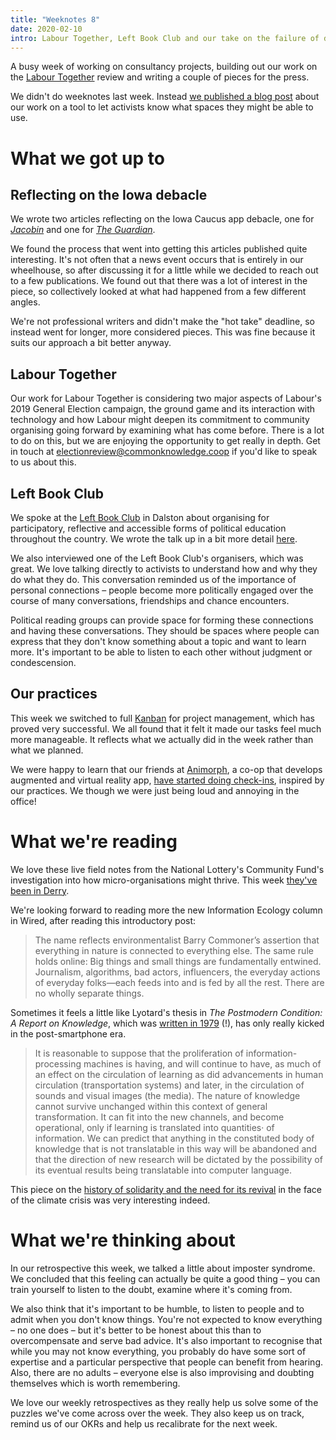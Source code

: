 ```yaml
---
title: "Weeknotes 8"
date: 2020-02-10
intro: Labour Together, Left Book Club and our take on the failure of digital technology during the Iowa caucus
---
```


A busy week of working on consultancy projects, building out our work on the [Labour Together](https://www.labourtogether.uk/) review and writing a couple of pieces for the press.

We didn't do weeknotes last week. Instead [we published a blog post](https://commonknowledge.coop/writing/spaces-for-activists/) about our work on a tool to let activists know what spaces they might be able to use.

# What we got up to

## Reflecting on the Iowa debacle

We wrote two articles reflecting on the Iowa Caucus app debacle, one for [*Jacobin*](https://jacobinmag.com/2020/02/shadow-inc-app-iowa-caucus-acronym) and one for *[The Guardian](https://www.theguardian.com/commentisfree/2020/feb/09/bernie-sanders-campaign-people-tech-obama-big-data)*.

We found the process that went into getting this articles published quite interesting. It's not often that a news event occurs that is entirely in our wheelhouse, so after discussing it for a little while we decided to reach out to a few publications. We found out that there was a lot of interest in the piece, so collectively looked at what had happened from a few different angles.

We're not professional writers and didn't make the "hot take" deadline, so instead went for longer, more considered pieces. This was fine because it suits our approach a bit better anyway.

## Labour Together

Our work for Labour Together is considering two major aspects of Labour's 2019 General Election campaign, the ground game and its interaction with technology and how Labour might deepen its commitment to community organising going forward by examining what has come before. There is a lot to do on this, but we are enjoying the opportunity to get really in depth. Get in touch at electionreview@commonknowledge.coop if you'd like to speak to us about this.

## Left Book Club

We spoke at the [Left Book Club](https://www.leftbookclub.com/) in Dalston about organising for participatory, reflective and accessible forms of political education throughout the country. We wrote the talk up in a bit more detail [here](https://commonknowledge.coop/writing/left-book-club/).

We also interviewed one of the Left Book Club's organisers, which was great. We love talking directly to activists to understand how and why they do what they do. This conversation reminded us of the importance of personal connections – people become more politically engaged over the course of many conversations, friendships and chance encounters.

Political reading groups can provide space for forming these connections and having these conversations. They should be spaces where people can express that they don't know something about a topic and want to learn more. It's important to be able to listen to each other without judgment or condescension.

## Our practices

This week we switched to full [Kanban](https://en.wikipedia.org/wiki/Kanban_(development)) for project management, which has proved very successful. We all found that it felt it made our tasks feel much more manageable. It reflects what we actually did in the week rather than what we planned.

We were happy to learn that our friends at [Animorph](https://animorph.coop/), a co-op that develops augmented and virtual reality app, [have started doing check-ins](https://patterns.sociocracy30.org/check-in.html), inspired by our practices. We though we were just being loud and annoying in the office!

# What we're reading

We love these live field notes from the National Lottery's Community Fund's investigation into how micro-organisations might thrive. This week [they've been in Derry](https://medium.com/digitalfund/live-fieldnotes-derry-6949abf5ca21).

We're looking forward to reading more the new Information Ecology column in Wired, after reading this introductory post:

> The name reflects environmentalist Barry Commoner’s assertion that everything in nature is connected to everything else. The same rule holds online: Big things and small things are fundamentally entwined. Journalism, algorithms, bad actors, influencers, the everyday actions of everyday folks—each feeds into and is fed by all the rest. There are no wholly separate things.

Sometimes it feels a little like Lyotard's thesis in *The Postmodern Condition: A Report on Knowledge*, which was [written in 1979](https://monoskop.org/images/e/e0/Lyotard_Jean-Francois_The_Postmodern_Condition_A_Report_on_Knowledge.pdf) (!), has only really kicked in the post-smartphone era.

> It is reasonable to suppose that the prolifera­tion of information-processing machines is having, and will continue to have, as much of an effect on the circulation of learning as did ad­vancements in human circulation (transportation systems) and later, in the circulation of sounds and visual images (the media). The nature of knowledge cannot survive unchanged within this context of general transformation. It can fit into the new channels, and become operational, only if learning is translated into quantities· of information. We can predict that anything in the constituted body of knowledge that is not translatable in this way will be aban­doned and that the direction of new research will be dictated by the possibility of its eventual results being translatable into computer language.

This piece on the [history of solidarity and the need for its revival](https://newrepublic.com/article/154623/green-new-deal-solidarity-solution-climate-change-global-warming) in the face of the climate crisis was very interesting indeed.

# What we're thinking about

In our retrospective this week, we talked a little about imposter syndrome. We concluded that this feeling can actually be quite a good thing – you can train yourself to listen to the doubt, examine where it's coming from.

We also think that it's important to be humble, to listen to people and to admit when you don't know things. You're not expected to know everything – no one does – but it's better to be honest about this than to overcompensate and serve bad advice. It's also important to recognise that while you may not know everything, you probably do have some sort of expertise and a particular perspective that people can benefit from hearing. Also, there are no adults – everyone else is also improvising and doubting themselves which is worth remembering.

We love our weekly retrospectives as they really help us solve some of the puzzles we've come across over the week. They also keep us on track, remind us of our OKRs and help us recalibrate for the next week.
